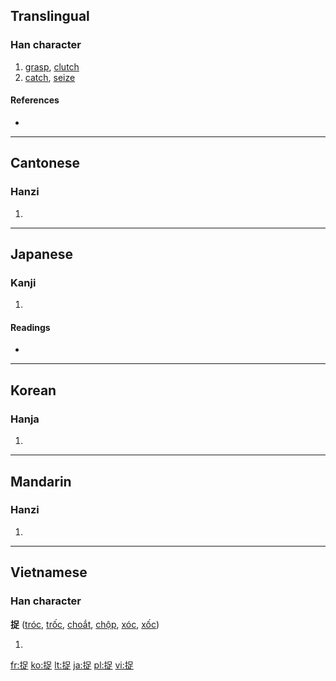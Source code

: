 ==Translingual==

===Han character===
{{Han char|rn=64|rad=手|as=07|sn=10|four=5608<sub>1</sub>|canj=手口卜人 (QRYO)}}

# [[grasp]], [[clutch]]
# [[catch]], [[seize]]

====References====
* {{Han ref|kx=0433.120|dkj=12136|dj=0782.240|hdz=31882.040|uh=6349|ud=25417|bh=AEBB|bd=44731}}

----

==Cantonese==

===Hanzi===
{{yue-hanzi|jyut=|y=juk1, juk3}}

# {{defn|Cantonese|sort=手07}}

----

==Japanese==

===Kanji===
{{ja-kanji|grade=|rs=手07}}

# {{defn|Japanese|sort=手07}}

====Readings====
* {{ja-readings|on=[[そく]] (soku), [[さく]] (saku)|kun=[[とらえる]] (toraeru)}}

----

==Korean==

===Hanja===
{{ko-hanja|hangeul=착|eumhun=|rv=chak|mr=ch'ak|y=chak}}

# {{defn|Korean|sort=手07}}

----

==Mandarin==

===Hanzi===
{{cmn-hanzi|pin=[[zhuō]] ([[zhuo1]])|wg=cho<sup>1</sup>}}

# {{defn|Mandarin|sort=手07}}

----

==Vietnamese==

===Han character===
'''捉''' ([[tróc]], [[trốc]], [[choắt]], [[chộp]], [[xóc]], [[xốc]])

# {{defn|Vietnamese}}

[[fr:捉]]
[[ko:捉]]
[[lt:捉]]
[[ja:捉]]
[[pl:捉]]
[[vi:捉]]